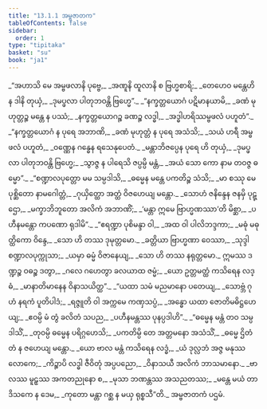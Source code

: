 ```yaml
---
title: "13.1.1 အမ္ဗဇာတက"
tableOfContents: false
sidebar:
  order: 1
type: "tipitaka"
basket: "su"
book: "ja1"
---
```



<DynamicBreadcrumb />

<Division number="1" book="ja1">

<Paragraph number="2384" type="verses" book="ja1">
_“အဟာသိ မေ အမ္ဗဖလာနိ ပုဗ္ဗေ,_  
_အဏူနိ ထူလာနိ စ ဗြဟ္မစာရိ;_  
_တေဟေဝ မန္တေဟိ န ဒါနိ တုယှံ,_  
_ဒုမပ္ဖလာ ပါတုဘဝန္တိ ဗြဟ္မေ”._  

</Paragraph>

</Division>
<Division number="2" book="ja1">

<Paragraph number="2385" type="verses" book="ja1">
_“နက္ခတ္တယောဂံ ပဋိမာနယာမိ,_  
_ခဏံ မုဟုတ္တဉ္စ မန္တေ န ပဿံ;_  
_နက္ခတ္တယောဂဉ္စ ခဏဉ္စ လဒ္ဓါ,_  
_အဒ္ဓါဟရိဿမ္ဗဖလံ ပဟူတံ”._  

</Paragraph>

</Division>
<Division number="3" book="ja1">

<Paragraph number="2386" type="verses" book="ja1">
_“နက္ခတ္တယောဂံ န ပုရေ အဘာဏိ,_  
_ခဏံ မုဟုတ္တံ န ပုရေ အသံသိ;_  
_သယံ ဟရီ အမ္ဗဖလံ ပဟူတံ,_  
_ဝဏ္ဏေန ဂန္ဓေန ရသေနုပေတံ._  

</Paragraph>

</Division>
<Division number="4" book="ja1">

<Paragraph number="2387" type="verses" book="ja1">
_မန္တာဘိဇပ္ပေန ပုရေ ဟိ တုယှံ,_  
_ဒုမပ္ဖလာ ပါတုဘဝန္တိ ဗြဟ္မေ;_  
_သွာဇ္ဇ န ပါရေသိ ဇပ္ပမ္ပိ မန္တံ,_  
_အယံ သော ကော နာမ တဝဇ္ဇ ဓမ္မော”._  

</Paragraph>

</Division>
<Division number="5" book="ja1">

<Paragraph number="2388" type="verses" book="ja1">
_“စဏ္ဍာလပုတ္တော မမ သမ္ပဒါသိ,_  
_ဓမ္မေန မန္တေ ပကတိဉ္စ သံသိ;_  
_မာ စဿု မေ ပုစ္ဆိတော နာမဂေါတ္တံ,_  
_ဂုယှိတ္ထော အတ္ထံ ဝိဇဟေယျ မန္တော._  

</Paragraph>

</Division>
<Division number="6" book="ja1">

<Paragraph number="2389" type="verses" book="ja1">
_သောဟံ ဇနိန္ဒေန ဇနမှိ ပုဋ္ဌော,_  
_မက္ခာဘိဘူတော အလိကံ အဘာဏိံ;_  
_‘မန္တာ ဣမေ ဗြာဟ္မဏဿာ’တိ မိစ္ဆာ,_  
_ပဟီနမန္တော ကပဏော ရုဒါမိ”._  

</Paragraph>

</Division>
<Division number="7" book="ja1">

<Paragraph number="2390" type="verses" book="ja1">
_“ဧရဏ္ဍာ ပုစိမန္ဒာ ဝါ,_  
_အထ ဝါ ပါလိဘဒ္ဒကာ;_  
_မဓုံ မဓုတ္ထိကော ဝိန္ဒေ,_  
_သော ဟိ တဿ ဒုမုတ္တမော._  

</Paragraph>

</Division>
<Division number="8" book="ja1">

<Paragraph number="2391" type="verses" book="ja1">
_ခတ္တိယာ ဗြာဟ္မဏာ ဝေဿာ,_  
_သုဒ္ဒါ စဏ္ဍာလပုက္ကုသာ;_  
_ယမှာ ဓမ္မံ ဝိဇာနေယျ,_  
_သော ဟိ တဿ နရုတ္တမော._  

</Paragraph>

</Division>
<Division number="9" book="ja1">

<Paragraph number="2392" type="verses" book="ja1">
ဣမဿ ဒဏ္ဍဉ္စ ဝဓဉ္စ ဒတွာ,_  
_ဂလေ ဂဟေတွာ ခလယာထ ဇမ္မံ;_  
_ယော ဥတ္တမတ္ထံ ကသိရေန လဒ္ဓံ,_  
_မာနာတိမာနေန ဝိနာသယိတ္ထ”._  

</Paragraph>

</Division>
<Division number="10" book="ja1">

<Paragraph number="2393" type="verses" book="ja1">
_“ယထာ သမံ မညမာနော ပတေယျ,_  
_သောဗ္ဘံ ဂုဟံ နရကံ ပူတိပါဒံ;_  
_ရဇ္ဇူတိ ဝါ အက္ကမေ ကဏှသပ္ပံ,_  
_အန္ဓော ယထာ ဇောတိမဓိဋ္ဌဟေယျ;_  
_ဧဝမ္ပိ မံ တွံ ခလိတံ သပည,_  
_ပဟီနမန္တဿ ပုနပ္ပဒါဟိ”._  

</Paragraph>

</Division>
<Division number="11" book="ja1">

<Paragraph number="2394" type="verses" book="ja1">
_“ဓမ္မေန မန္တံ တဝ သမ္ပဒါသိံ,_  
_တုဝမ္ပိ ဓမ္မေန ပရိဂ္ဂဟေသိ;_  
_ပကတိမ္ပိ တေ အတ္တမနော အသံသိံ,_  
_ဓမ္မေ ဌိတံ တံ န ဇဟေယျ မန္တော._  

</Paragraph>

</Division>
<Division number="12" book="ja1">

<Paragraph number="2395" type="verses" book="ja1">
_ယော ဗာလ မန္တံ ကသိရေန လဒ္ဓံ,_  
_ယံ ဒုလ္လဘံ အဇ္ဇ မနုဿလောကေ;_  
_ကိဉ္စာပိ လဒ္ဓါ ဇီဝိတုံ အပ္ပပညော,_  
_ဝိနာသယီ အလိကံ ဘာသမာနော._  

</Paragraph>

</Division>
<Division number="13" book="ja1">

<Paragraph number="2396" type="verses" book="ja1">
_ဗာလဿ မူဠှဿ အကတညုနော စ,_  
_မုသာ ဘဏန္တဿ အသညတဿ;_  
_မန္တေ မယံ တာဒိသကေ န ဒေမ,_  
_ကုတော မန္တာ ဂစ္ဆ န မယှ ရုစ္စသီ”တိ._  


</Paragraph>
</Division>

<Paragraph number="2397" type="center" book="ja1">
အမ္ဗဇာတကံ ပဌမံ.
</Paragraph>